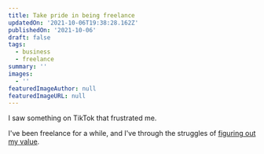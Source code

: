 ```yaml
---
title: Take pride in being freelance
updatedOn: '2021-10-06T19:38:28.162Z'
publishedOn: '2021-10-06'
draft: false
tags:
  - business
  - freelance
summary: ''
images:
  - ''
featuredImageAuthor: null
featuredImageURL: null
---
```


I saw something on TikTok that frustrated me.

I've been freelance for a while, and I've through the struggles of [figuring out my
value](/articles/understand-your-value/).

